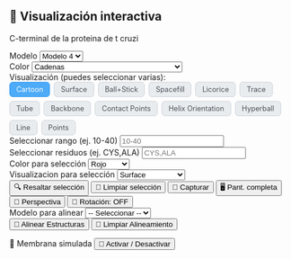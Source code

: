 ## 🧬 Visualización interactiva

C-terminal de la proteina de t cruzi

```{=html}
<style>
  /* Estilos para los botones toggle de representaciones */
  .rep-toggle-group {
    display: flex;
    flex-wrap: wrap;
    gap: 0.5em;
  }
  .rep-toggle-button {
    padding: 0.4em 0.9em;
    background: #e9ecef;
    border-radius: 6px;
    border: 1px solid #ced4da;
    cursor: pointer;
    user-select: none;
    font-size: 0.9em;
    color: #495057;
    transition: background-color 0.2s, border-color 0.2s, color 0.2s;
  }
  .rep-toggle-button.active {
    background: #4dabf7;
    border-color: #339af0;
    color: white;
  }
  
</style>

<div class="viewer-controls">

  <!-- Select para modelos -->
  <div class="control-group">
    <label for="model-select">Modelo</label>
    <select id="model-select" class="styled-select">
      <option value="structure_file/fold_2025_05_13_12_36_178_44_dominio_c_terminal_model_0.cif">Modelo 0</option>
      <option value="structure_file/fold_2025_05_13_12_36_178_44_dominio_c_terminal_model_1.cif">Modelo 1</option>
      <option value="structure_file/fold_2025_05_13_12_36_178_44_dominio_c_terminal_model_2.cif">Modelo 2</option>
      <option value="structure_file/fold_2025_05_13_12_36_178_44_dominio_c_terminal_model_3.cif">Modelo 3</option>
      <option value="structure_file/fold_2025_05_13_12_36_178_44_dominio_c_terminal_model_4.cif" selected>Modelo 4</option>
    </select>
  </div>

  <!-- Select para color -->
  <div class="control-group">
    <label for="color-select">Color</label>
    <select id="color-select" class="styled-select">
      <option value="chainid" selected>Cadenas</option>
      <option value="element">Elemento</option>
      <option value="resname">Residuo</option>
      <option value="residueindex">Índice</option>
      <option value="uniform">Uniforme</option>
      <option value="secondary">Estructura Secundaria (Helix/Sheet/Loop)</option>
      <option value="hydrophobicity">Hidrofobicidad</option>
      <option value="bfactor">B-factor (Flexibilidad)</option>
      <option value="spectrum">Espectro (Rainbow)</option>
      <option value="sstruc">Tipo de Hélice (α/β/π)</option>
      <option value="modelindex">Por Modelo (NMR/Multi-model)</option>
      <option value="partialcharge">Carga Parcial</option>
    </select>
  </div>

  <!-- Botones toggle para visualización múltiple -->
  <div class="control-group" style="flex-direction: column; align-items: flex-start;">
    <label>Visualización (puedes seleccionar varias):</label>
    <div id="rep-toggle-group" class="rep-toggle-group">
      <div class="rep-toggle-button active" data-rep="cartoon">Cartoon</div>
      <div class="rep-toggle-button" data-rep="surface">Surface</div>
      <div class="rep-toggle-button" data-rep="ball+stick">Ball+Stick</div>
      <div class="rep-toggle-button" data-rep="spacefill">Spacefill</div>
      <div class="rep-toggle-button" data-rep="licorice">Licorice</div>
      <div class="rep-toggle-button" data-rep="trace">Trace</div>
      <div class="rep-toggle-button" data-rep="tube">Tube</div>
      <div class="rep-toggle-button" data-rep="backbone">Backbone</div>
      <div class="rep-toggle-button" data-rep="contact">Contact Points</div>
      <div class="rep-toggle-button" data-rep="helixorient">Helix Orientation</div>
      <div class="rep-toggle-button" data-rep="hyperball">Hyperball</div>
      <div class="rep-toggle-button" data-rep="line">Line</div>
      <div class="rep-toggle-button" data-rep="point">Points</div>
    </div>
  </div>
  
<!-- Selección por rango de residuos -->
<div class="control-group">
  <label for="range-select">Seleccionar rango (ej. 10-40)</label>
  <input type="text" id="range-select" placeholder="10-40" class="styled-select">
</div>

<!-- Selección por tipo de aminoácido -->
<div class="control-group">
  <label for="residue-select">Seleccionar residuos (ej. CYS,ALA)</label>
  <input type="text" id="residue-select" placeholder="CYS,ALA" class="styled-select">
</div>

<!-- Estilo para selección -->
<div class="control-group">
  <label for="highlight-color">Color para selección</label>
  <select id="highlight-color" class="styled-select">
    <option value="red">Rojo</option>
    <option value="green">Verde</option>
    <option value="blue">Azul</option>
    <option value="yellow">Amarillo</option>
    <option value="magenta">Magenta</option>
    <option value="cyan">Cian</option>
    <option value="resname">Residuo</option>
  </select>
</div>

<div class="control-group">
  <label for="highlight-style">Visualizacion para selección</label>
  <select id="highlight-style" class="styled-select">
     <option value="surface">Surface</option>
     <option value="ball+stick">Ball+Stick</option>
     <option value="spacefill">Spacefill</option>
     <option value="licorice">Licorice</option>
     <option value="trace">Trace</option>
     <option value="tube">Tube</option>
     <option value="backbone">Backbone</option>
     <option value="contact">Contact Points</option>
     <option value="helixorient">Helix Orientation</option>
     <option value="hyperball">Hyperball</option>
     <option value="line">Line</option>
     <option value="point">Points</option>
  </select>
</div>


<button onclick="resaltarSeleccion()">🔍 Resaltar selección</button>
<button onclick="limpiarSeleccion()">🧹 Limpiar selección</button>

 
  <button onclick="descargarImagen()">
    <span class="icon">📸</span> Capturar
  </button>
  
  <button onclick="pantallaCompleta()">
    <span class="icon">🖥️</span> Pant. completa
  </button>
  
  <button onclick="cambiarPerspectiva()">
    <span class="icon">🎥</span> Perspectiva
  </button>
  
  <button id="autoSpinBtn" onclick="toggleAutoSpin()">
    <span class="icon">🔄</span> Rotación: OFF
  </button>
</div>

<!-- Selector para alineamiento -->
<div class="control-group">
  <label for="align-select">Modelo para alinear</label>
  <select id="align-select" class="styled-select">
    <option value="">-- Seleccionar --</option>
    <option value="structure_file/fold_2025_05_13_12_36_178_44_dominio_c_terminal_model_0.cif">Modelo 0</option>
    <option value="structure_file/fold_2025_05_13_12_36_178_44_dominio_c_terminal_model_1.cif">Modelo 1</option>
    <option value="structure_file/fold_2025_05_13_12_36_178_44_dominio_c_terminal_model_2.cif">Modelo 2</option>
    <option value="structure_file/fold_2025_05_13_12_36_178_44_dominio_c_terminal_model_3.cif">Modelo 3</option>
  </select>
</div>

<button onclick="alinearEstructuras()">🔄 Alinear Estructuras</button>
<button onclick="limpiarAlineamiento()">🧹 Limpiar Alineamiento</button>

<div class="control-group" style="margin-top:1em;">
  <label>🧫 Membrana simulada</label>
  <button onclick="toggleMembrane()">🔁 Activar / Desactivar</button>
<!-- Posición -->
<!-- <div>
  <label>Membrane X: <input id="membrane-x" type="range" min="-20" max="20" step="0.5" value="0" oninput="updateMembranePosition()"></label>
</div>
<div>
  <label>Membrane Y: <input id="membrane-y" type="range" min="-20" max="20" step="0.5" value="0" oninput="updateMembranePosition()"></label>
</div>
<div>
  <label>Membrane Z: <input id="membrane-z" type="range" min="-20" max="20" step="0.5" value="0" oninput="updateMembranePosition()"></label>
</div> -->

<!-- Rotación -->
<!-- <div>
  <label>Rotate X: <input id="membrane-rot-x" type="range" min="0" max="360" step="1" value="0" oninput="updateMembraneRotation()"></label>
</div>
<div>
  <label>Rotate Y: <input id="membrane-rot-y" type="range" min="0" max="360" step="1" value="0" oninput="updateMembraneRotation()"></label>
</div>
<div>
  <label>Rotate Z: <input id="membrane-rot-z" type="range" min="0" max="360" step="1" value="0" oninput="updateMembraneRotation()"></label>
</div> -->

<!-- Grosor -->
<!-- <div>
  <label>Thickness: <input id="membrane-thickness" type="range" min="0.5" max="2" step="0.08" value="1" oninput="updateMembraneThickness()"></label>
</div> -->



<div id="viewport" style="width: 100%; height: 600px;"></div>

<script src="https://unpkg.com/ngl@2.0.0-dev.38/dist/ngl.js"></script>
<script>
  let stage = new NGL.Stage("viewport", { backgroundColor: "white" });
  let currentComponent;
  let currentPerspective = "perspective";
  let autoSpin = false;

  // Representaciones activas: cartoon activo por defecto
  let activeReps = new Set(["cartoon"]);

  // Función para cargar modelo
  function cargarModelo(file) {
    stage.removeAllComponents();
    stage.loadFile(file).then(component => {
      currentComponent = component;
      actualizarRepresentaciones();
      stage.autoView();
      stage.setSpin(autoSpin);
      actualizarBotonAutoSpin();
    });
  }

  // Actualiza las representaciones activas según activeReps y color
  function actualizarRepresentaciones() {
    if (!currentComponent) return;
    currentComponent.removeAllRepresentations();
    const color = document.getElementById("color-select").value;
    activeReps.forEach(rep => {
      currentComponent.addRepresentation(rep, { colorScheme: color });
    });
    currentComponent.autoView();
  }

  // Cambiar color: actualiza todas las representaciones
  document.getElementById("color-select").addEventListener("change", actualizarRepresentaciones);

  // Manejar clics en botones toggle de representaciones
  document.getElementById("rep-toggle-group").addEventListener("click", e => {
    if (!e.target.classList.contains("rep-toggle-button")) return;
    const rep = e.target.getAttribute("data-rep");
    if (activeReps.has(rep)) {
      activeReps.delete(rep);
      e.target.classList.remove("active");
    } else {
      activeReps.add(rep);
      e.target.classList.add("active");
    }
    actualizarRepresentaciones();
  });

  // Cambio de modelo
  document.getElementById("model-select").addEventListener("change", e => {
    cargarModelo(e.target.value);
  });

  // Funciones auxiliares
  function toggleAutoSpin() {
    autoSpin = !autoSpin;
    stage.setSpin(autoSpin);
    actualizarBotonAutoSpin();
  }

  function actualizarBotonAutoSpin() {
    const btn = document.getElementById("autoSpinBtn");
    btn.textContent = autoSpin ? "🔄 Auto-rotación: ON" : "🔄 Auto-rotación: OFF";
  }

  function descargarImagen() {
    stage.makeImage({ factor: 2 }).then(blob => {
      NGL.download(blob, "estructura.png");
    });
  }

  function pantallaCompleta() {
    const elem = document.getElementById("viewport");
    if (elem.requestFullscreen) {
      elem.requestFullscreen();
    } else if (elem.webkitRequestFullscreen) {
      elem.webkitRequestFullscreen();
    } else if (elem.msRequestFullscreen) {
      elem.msRequestFullscreen();
    }
  }

  function cambiarPerspectiva() {
    currentPerspective = (currentPerspective === "perspective") ? "orthographic" : "perspective";
    stage.setParameters({ cameraType: currentPerspective });
  }

 function resaltarSeleccion() {
  if (!currentComponent) return;

  const rango = document.getElementById("range-select").value.trim();
  const residuos = document.getElementById("residue-select").value.trim();
  const color = document.getElementById("highlight-color").value;
  const style = document.getElementById("highlight-style").value;
  
  let seleccion = [];

  if (rango.match(/^\d+\s*-\s*\d+$/)) {
    const [start, end] = rango.split("-").map(v => v.trim());
    seleccion.push(`${start}-${end}`);
  }

  if (residuos.length > 0) {
    const residuosClean = residuos.split(",").map(r => r.trim().toUpperCase()).filter(r => r.length === 3);
    if (residuosClean.length > 0) {
      const resList = residuosClean.join(" ");
      seleccion.push(`:resname ${resList}`);
    } else {
      alert("Ingrese residuos válidos (3 letras cada uno, separados por coma). Ej: CYS,ALA");
      return;
    }
  }

  const selString = seleccion.join(" and ");

  if (selString) {
    currentComponent.addRepresentation(style, {
      sele: selString,
      color: color,
      opacity: 1.0
    });
  }
}

function limpiarSeleccion() {
  if (!currentComponent) return;

  // Eliminamos todas las representaciones para empezar limpio
  currentComponent.removeAllRepresentations();

  // Volvemos a agregar solo la representación base, por ejemplo cartoon gris
  currentComponent.addRepresentation("cartoon", {
    color: "chainid",
    opacity: 1
  });

  // Actualizamos la vista
  currentComponent.autoView();
}


  let alignedComponent; // para guardar el modelo alineado

  function alinearEstructuras() {
    const fileToAlign = document.getElementById("align-select").value;
    if (!fileToAlign || !currentComponent) {
      alert("Por favor, selecciona un modelo y asegúrate de que uno esté cargado.");
      return;
    }

    // Si ya había un componente alineado, lo removemos
    if (alignedComponent) {
      alignedComponent.removeRepresentation(alignedComponent.representationsList[0]);
      stage.removeComponent(alignedComponent);
      alignedComponent = null;
    }

    // Cargamos el modelo a alinear
    stage.loadFile(fileToAlign).then(component => {
      alignedComponent = component;

      // Alineamos el componente nuevo al componente actual
      alignedComponent.superpose(currentComponent);

      // Mostramos con cartoon por defecto
      alignedComponent.addRepresentation("cartoon", { color: "modelindex" });

      // Lo agregamos a la vista
      alignedComponent.autoView();

      calcularRMSD(); 
    });
  }

  function limpiarAlineamiento() {
    if (alignedComponent) {
      alignedComponent.removeAllRepresentations();
      stage.removeComponent(alignedComponent);
      alignedComponent = null;
    }
    stage.autoView();
  }


// let membraneComponent = null;  // para guardar la membrana
// let membranePosition = { x: 0, y: 0, z: 0 };
// let membraneRotation = { x: 0, y: 0, z: 0 };  // nueva variable para rotación
// let membraneThickness = 1;  // nuevo para controlar grosor (escala del spacing)

// function crearMembrana() {
//   if (membraneComponent) {
//     stage.removeComponent(membraneComponent);
//     membraneComponent = null;
//   }

//   let pdbText = "HEADER    Simulated membrane\n";

//   const gridSize = 20;              // tamaño del plano de membrana
//   const spacing = 2.0;              // espaciado entre átomos
// const totalThickness = membraneThickness * 10;  // escala total del grosor en Ångstroms (ajustable)
// const thicknessLayers = Math.max(1, Math.round(membraneThickness));
// const zSpacing = thicknessLayers > 1 ? totalThickness / (thicknessLayers - 1) : 0;
//   // cantidad de capas

//   let atomIndex = 1;

//   for (let k = -Math.floor(thicknessLayers / 2); k <= Math.floor(thicknessLayers / 2); k++) {
//     for (let i = -gridSize / 2; i < gridSize / 2; i++) {
//       for (let j = -gridSize / 2; j < gridSize / 2; j++) {
//         // Posición original (plano XY, capas en Z)
//         let x = i * spacing;
//         let y = j * spacing;
//         let z = k * zSpacing;

//         // Convertir grados a radianes para las rotaciones
//         const degToRad = Math.PI / 180;
//         let rx = membraneRotation.x * degToRad;
//         let ry = membraneRotation.y * degToRad;
//         let rz = membraneRotation.z * degToRad;

//         // Rotación en X
//         let y1 = y * Math.cos(rx) - z * Math.sin(rx);
//         let z1 = y * Math.sin(rx) + z * Math.cos(rx);
//         y = y1;
//         z = z1;

//         // Rotación en Y
//         let x1 = x * Math.cos(ry) + z * Math.sin(ry);
//         let z2 = -x * Math.sin(ry) + z * Math.cos(ry);
//         x = x1;
//         z = z2;

//         // Rotación en Z
//         let x2 = x * Math.cos(rz) - y * Math.sin(rz);
//         let y2 = x * Math.sin(rz) + y * Math.cos(rz);
//         x = x2;
//         y = y2;

//         // Agregar desplazamiento de posición
//         x += membranePosition.x;
//         y += membranePosition.y;
//         z += membranePosition.z;

//         pdbText += `HETATM${String(atomIndex).padStart(5, ' ')}  C   MEM A   1    ${x.toFixed(3).padStart(8, ' ')}${y.toFixed(3).padStart(8, ' ')}${z.toFixed(3).padStart(8, ' ')}  1.00  0.00           C\n`;
//         atomIndex++;
//       }
//     }
//   }

//   pdbText += "END\n";

//   stage.loadFile(new Blob([pdbText], { type: "text/plain" }), { ext: "pdb" }).then(component => {
//     membraneComponent = component;
//     membraneComponent.addRepresentation("ball+stick", {
//       colorValue: "orange",
//       radius: 0.8,
//       scale: 1.0,
//       opacity: 0.5,
//     });
//     stage.autoView();
//   });
// }


// // Función para activar/desactivar membrana
// function toggleMembrane() {
//   if (membraneComponent) {
//     stage.removeComponent(membraneComponent);
//     membraneComponent = null;
//   } else {
//     crearMembrana();
//   }
// }

// // Actualizar posición de membrana según sliders
// function updateMembranePosition() {
//   membranePosition.x = parseFloat(document.getElementById("membrane-x").value);
//   membranePosition.y = parseFloat(document.getElementById("membrane-y").value);
//   membranePosition.z = parseFloat(document.getElementById("membrane-z").value);

//   if (membraneComponent) {
//     crearMembrana();
//   }
// }

// // Actualizar rotación de membrana según sliders
// function updateMembraneRotation() {
//   membraneRotation.x = parseFloat(document.getElementById("membrane-rot-x").value);
//   membraneRotation.y = parseFloat(document.getElementById("membrane-rot-y").value);
//   membraneRotation.z = parseFloat(document.getElementById("membrane-rot-z").value);

//   if (membraneComponent) {
//     crearMembrana();
//   }
// }

// // Actualizar grosor de membrana
// function updateMembraneThickness() {
//   membraneThickness = parseFloat(document.getElementById("membrane-thickness").value);

//   if (membraneComponent) {
//     crearMembrana();
//   }
// }


  // Carga inicial
  cargarModelo(document.getElementById("model-select").value);
  
</script>


```